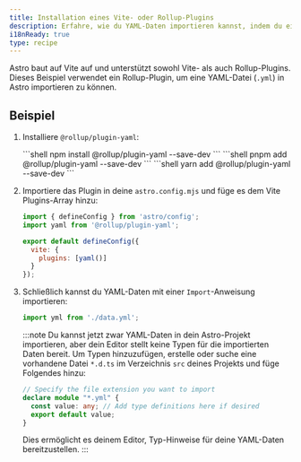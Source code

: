 ```yaml
---
title: Installation eines Vite- oder Rollup-Plugins
description: Erfahre, wie du YAML-Daten importieren kannst, indem du ein Rollup-Plugin zu deinem Projekt hinzufügst.
i18nReady: true
type: recipe
---
```



Astro baut auf Vite auf und unterstützt sowohl Vite- als auch Rollup-Plugins. Dieses Beispiel verwendet ein Rollup-Plugin, um eine YAML-Datei (`.yml`) in Astro importieren zu können.

## Beispiel

<Steps>

1. Installiere `@rollup/plugin-yaml`:

    <PackageManagerTabs>
        <Fragment slot="npm">
        ```shell
        npm install @rollup/plugin-yaml --save-dev
        ```
        </Fragment>
        <Fragment slot="pnpm">
        ```shell
        pnpm add @rollup/plugin-yaml --save-dev
        ```
        </Fragment>
        <Fragment slot="yarn">
        ```shell
        yarn add @rollup/plugin-yaml --save-dev
        ```
        </Fragment>
    </PackageManagerTabs>

2. Importiere das Plugin in deine `astro.config.mjs` und füge es dem Vite Plugins-Array hinzu:

    ```js title="astro.config.mjs" ins={2,5-7}
    import { defineConfig } from 'astro/config';
    import yaml from '@rollup/plugin-yaml';

    export default defineConfig({
      vite: {
        plugins: [yaml()]
      }
    });
    ```

3. Schließlich kannst du YAML-Daten mit einer `Import`-Anweisung importieren:

    ```js
    import yml from './data.yml';
    ```

    :::note
    Du kannst jetzt zwar YAML-Daten in dein Astro-Projekt importieren, aber dein Editor stellt keine Typen für die importierten Daten bereit. Um Typen hinzuzufügen, erstelle oder suche eine vorhandene Datei `*.d.ts` im Verzeichnis `src` deines Projekts und füge Folgendes hinzu:
    ```ts title="src/files.d.ts"
    // Specify the file extension you want to import
    declare module "*.yml" {
      const value: any; // Add type definitions here if desired
      export default value;
    }
    ```
    Dies ermöglicht es deinem Editor, Typ-Hinweise für deine YAML-Daten bereitzustellen.
    :::

</Steps>